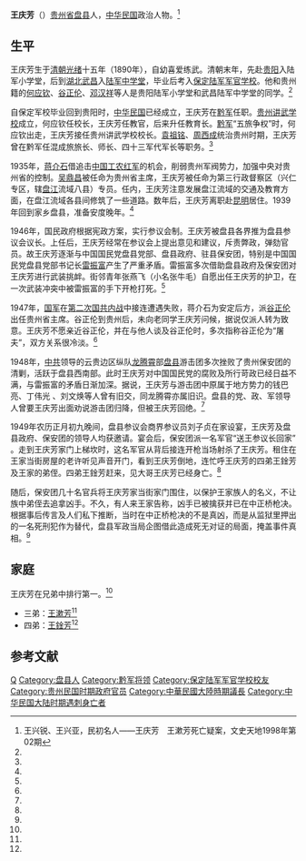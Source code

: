 '''王庆芳'''（{{bd|1890年||1949年|}}）[[贵州省|贵州省]][[盘县|盘县]]人，[[中华民国|中华民国]]政治人物。<ref name=wang>王兴锐、王兴亚，民初名人——王庆芳　王漱芳死亡疑案，文史天地1998年第02期</ref>

==生平==
王庆芳生于[[清朝|清朝]][[光绪|光绪]]十五年（1890年），自幼喜爱练武。清朝末年，先赴[[贵阳|贵阳]]入陆军小学堂，后到[[湖北|湖北]][[武昌|武昌]]入[[陆军中学堂|陆军中学堂]]，毕业后考入[[保定陆军军官学校|保定陆军军官学校]]。他和贵州籍的[[何应钦|何应钦]]、[[谷正伦|谷正伦]]、[[邓汉祥|邓汉祥]]等人是贵阳陆军小学堂和武昌陆军中学堂的同学。<ref name=wang/>

自保定军校毕业回到贵阳时，[[中华民国|中华民国]]已经成立，王庆芳在[[黔军|黔军]]任职。[[贵州讲武学校|贵州讲武学校]]成立，何应钦任校长，王庆芳任教官，后来升任教育长。[[黔军|黔军]]“五旅争权”时，何应钦出走，王庆芳接任贵州讲武学校校长。[[袁祖铭|袁祖铭]]、[[周西成|周西成]]统治贵州时期，王庆芳曾在黔军任混成旅旅长、师长、四十三军代军长等职务。<ref name=wang/>

1935年，[[蒋介石|蒋介石]]借追击[[中国工农红军|中国工农红军]]的机会，削弱贵州军阀势力，加强中央对贵州省的控制。[[吴鼎昌|吴鼎昌]]被任命为贵州省主席，王庆芳被任命为第三行政督察区（兴仁专区，辖[[盘江|盘江]]流域八县）专员。任内，王庆芳注意发展盘江流域的交通及教育方面，在盘江流域各县间修筑了一些道路。数年后，王庆芳离职赴[[昆明|昆明]]居住。1939年回到家乡盘县，准备安度晚年。<ref name=wang/>

1946年，国民政府根据宪政方案，实行参议会制。王庆芳被盘县各界推为盘县参议会议长。上任后，王庆芳经常在参议会上提出意见和建议，斥责弊政，弹劾官员。故王庆芳逐渐与中国国民党盘县党部、盘县政府、驻县保安团，特别是中国国民党盘县党部书记长[[雷振富|雷振富]]产生了严重矛盾。雷振富多次借助盘县政府及保安团对王庆芳进行武装挑衅。街邻青年张燕飞（小名张牛毛）自愿出任王庆芳的护卫，在一次武装冲突中被雷振富的手下开枪打死。<ref name=wang/>

1947年，[[国军|国军]]在[[第二次国共内战|第二次国共内战]]中接连遭遇失败，蒋介石为安定后方，派[[谷正伦|谷正伦]]出任贵州省主席。谷正伦到贵州后，未向老同学王庆芳问候，据说仅派人转为致意。王庆芳不愿亲近谷正伦，并在与他人谈及谷正伦时，多次指称谷正伦为“屠夫”，双方关系很冷淡。<ref name=wang/>

1948年，[[中共|中共]]领导的云贵边区纵队[[龙腾霄|龙腾霄]]部[[盘县|盘县]]游击团多次挫败了贵州保安团的清剿，活跃于盘县西南部。此时王庆芳对中国国民党的腐败及所行苛政已经日益不满，与雷振富的矛盾日渐加深。据说，王庆芳与游击团中原属于地方势力的钱巴亮、丁伟光
、刘文焕等人曾有旧交，同龙腾霄亦属旧识。盘县的党、政、军领导人曾要王庆芳出面劝说游击团归降，但被王庆芳回绝。<ref name=wang/>

1949年农历正月初九晚间，盘县参议会商界参议员刘子贞在家设宴，王庆芳及盘县政府、保安团的领导人均获邀请。宴会后，保安团派一名军官“送王参议长回家” 。走到王庆芳家门上梯坎时，这名军官从背后接连开枪当场射杀了王庆芳。租住在王家当街房屋的老许听见声音开门，看到王庆芳倒地，连忙呼王庆芳的四弟王鍂芳及王家的弟侄。四弟王鍂芳赶来，见大哥王庆芳已经身亡。<ref name=wang/>

随后，保安团几十名官兵将王庆芳家当街家门围住，以保护王家族人的名义，不让族中弟侄去追拿凶手。不久，有人来王家告称，凶手已被擒获并已在中正桥枪决。根据事后传言及人们私下推断，当时在中正桥枪决的不是真凶，而是从监狱里押出的一名死刑犯作为替代，盘县军政当局企图借此造成死无对证的局面，掩盖事件真相。<ref name=wang/>

==家庭==
王庆芳在兄弟中排行第一。<ref name=wang/>
*三弟：[[王漱芳|王漱芳]]<ref name=wang/>
*四弟：[[王鍂芳|王鍂芳]]<ref name=wang/>

==参考文献==
{{reflist}}

{{DEFAULTSORT:Wang王}}
[[Category:王姓|Q]]
[[Category:盘县人|Category:盘县人]]
[[Category:黔军将领|Category:黔军将领]]
[[Category:保定陆军军官学校校友|Category:保定陆军军官学校校友]]
[[Category:贵州民国时期政府官员|Category:贵州民国时期政府官员]]
[[Category:中華民國大陸時期議長|Category:中華民國大陸時期議長]]
[[Category:中华民国大陆时期遇刺身亡者|Category:中华民国大陆时期遇刺身亡者]]
